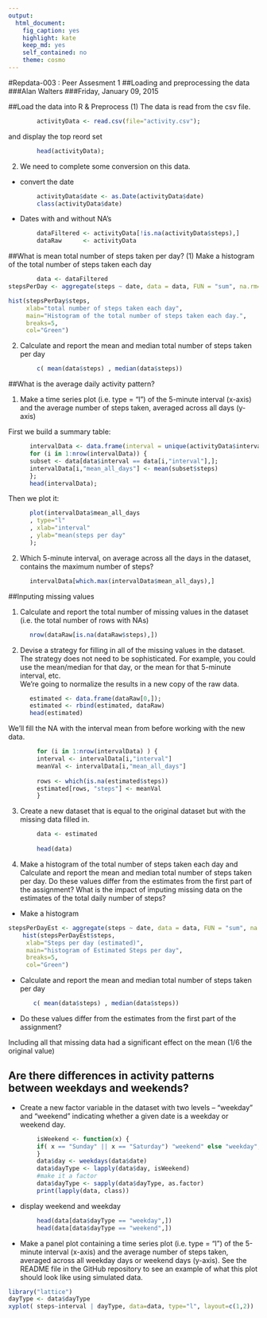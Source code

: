 ```yaml
---
output:
  html_document:
    fig_caption: yes
    highlight: kate
    keep_md: yes
    self_contained: no
    theme: cosmo
---
```


#Repdata-003 : Peer Assesment 1
##Loading and preprocessing the data
###Alan Walters
###Friday, January 09, 2015



##Load the data into R & Preprocess 
(1) The data is read from the csv file.
```r
        activityData <- read.csv(file="activity.csv");
```
and display the top reord set
```r
        head(activityData);
```


(2) We need to complete some conversion on this data.

- convert the date 
```r
        activityData$date <- as.Date(activityData$date)
        class(activityData$date)
```
- Dates with and without NA's
```r
        dataFiltered <- activityData[!is.na(activityData$steps),]
        dataRaw      <- activityData
```


##What is mean total number of steps taken per day?
(1) Make a histogram of the total number of steps taken each day
```r
        data <- dataFiltered 
stepsPerDay <- aggregate(steps ~ date, data = data, FUN = "sum", na.rm=TRUE)

hist(stepsPerDay$steps, 
     xlab="total number of steps taken each day",
     main="Histogram of the total number of steps taken each day.",
     breaks=5,
     col="Green")

```


(2) Calculate and report the mean and median total number of steps taken per day
```r
        c( mean(data$steps) , median(data$steps))
```

##What is the average daily activity pattern?

(1) Make a time series plot (i.e. type = "l") of the 5-minute interval (x-axis) and the average number of steps taken, averaged across all days (y-axis)

First we build a summary table:
```r
      intervalData <- data.frame(interval = unique(activityData$interval));
      for (i in 1:nrow(intervalData)) {
      subset <- data[data$interval == data[i,"interval"],];
      intervalData[i,"mean_all_days"] <- mean(subset$steps)
      };
      head(intervalData);
```
Then we plot it:
```r
      plot(intervalData$mean_all_days
      , type="l"
      , xlab="interval"
      , ylab="mean(steps per day"
      );

```


(2) Which 5-minute interval, on average across all the days in the dataset, contains the maximum number of steps?
```r
      intervalData[which.max(intervalData$mean_all_days),]
```
  
##Inputing missing values

(1) Calculate and report the total number of missing values in the dataset (i.e. the total number of rows with NAs)
```r
      nrow(dataRaw[is.na(dataRaw$steps),])
```
(2) Devise a strategy for filling in all of the missing values in the dataset. The strategy does not need to be sophisticated. For example, you could use the mean/median for that day, or the mean for that 5-minute interval, etc.   
We're going to normalize the results in a new copy of the raw data.
```r
      estimated <- data.frame(dataRaw[0,]);
      estimated <- rbind(estimated, dataRaw)
      head(estimated)
```
We'll fill the NA with the interval mean from before working with the new data.
```r
        for (i in 1:nrow(intervalData) ) {
        interval <- intervalData[i,"interval"]
        meanVal <- intervalData[i,"mean_all_days"]
        
        rows <- which(is.na(estimated$steps))
        estimated[rows, "steps"] <- meanVal
        }
```
(3) Create a new dataset that is equal to the original dataset but with the missing data filled in. 
```r
        data <- estimated
        
        head(data)
```
(4) Make a histogram of the total number of steps taken each day and Calculate and report the mean and median total number of steps taken per day. Do these values differ from the estimates from the first part of the assignment? What is the impact of imputing missing data on the estimates of the total daily number of steps?
  - Make a histogram
```r
stepsPerDayEst <- aggregate(steps ~ date, data = data, FUN = "sum", na.rm=TRUE)
    hist(stepsPerDayEst$steps,  
     xlab="Steps per day (estimated)",
     main="histogram of Estimated Steps per day",
     breaks=5,
     col="Green")

```
 
 
 - Calculate and report the mean and median total number of steps taken per day
```r
       c( mean(data$steps) , median(data$steps))
```
  - Do these values differ from the estimates from the first part of the assignment?

Including all that missing data had a significant effect on the mean (1/6 the original value)

##  Are there differences in activity patterns between weekdays and weekends?

  - Create a new factor variable in the dataset with two levels – “weekday” and “weekend” indicating whether a given date is a weekday or weekend day.
```r
        isWeekend <- function(x) {
        if( x == "Sunday" || x == "Saturday") "weekend" else "weekday";
        }
        data$day <- weekdays(data$date)
        data$dayType <- lapply(data$day, isWeekend)
        #make it a factor
        data$dayType <- sapply(data$dayType, as.factor)
        print(lapply(data, class))
```
  - display weekend and weekday

```r
        head(data[data$dayType == "weekday",])
        head(data[data$dayType == "weekend",])
```


  - Make a panel plot containing a time series plot (i.e. type = "l") of the 5-minute interval (x-axis) and the average number of steps taken, averaged across all weekday days or weekend days (y-axis). See the README file in the GitHub repository to see an example of what this plot should look like using simulated data.
```r
library("lattice")
dayType <- data$dayType
xyplot( steps~interval | dayType, data=data, type="l", layout=c(1,2))
```